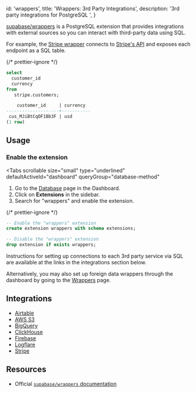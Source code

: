 
  id: 'wrappers',
  title: 'Wrappers: 3rd Party Integrations',
  description: '3rd party integrations for PostgreSQL ',
}

[supabase/wrappers](https://supabase.github.io/wrappers/) is a PostgreSQL extension that provides integrations with external sources so you can interact with third-party data using SQL.

For example, the [Stripe wrapper](https://supabase.github.io/wrappers/stripe/) connects to [Stripe's API](https://stripe.com/docs/api) and exposes each endpoint as a SQL table.

{/* prettier-ignore */}
```sql
select
  customer_id
  currency
from
   stripe.customers;

    customer_id     | currency 
--------------------+-----------
 cus_MJiBtCqOF1Bb3F | usd      
(1 row)
```

## Usage

### Enable the extension

<Tabs
  scrollable
  size="small"
  type="underlined"
  defaultActiveId="dashboard"
  queryGroup="database-method"
>
<TabPanel id="dashboard" label="Dashboard">

1. Go to the [Database](https://supabase.com/dashboard/project/_/database/tables) page in the Dashboard.
2. Click on **Extensions** in the sidebar.
3. Search for "wrappers" and enable the extension.

</TabPanel>
<TabPanel id="sql" label="SQL">

{/* prettier-ignore */}
```sql
-- Enable the "wrappers" extension
create extension wrappers with schema extensions;

-- Disable the "wrappers" extension
drop extension if exists wrappers;
```

</TabPanel>
</Tabs>

Instructions for setting up connections to each 3rd party service via SQL are available at the links in the integrations section below.

Alternatively, you may also set up foreign data wrappers through the dashboard by going to the [Wrappers](https://supabase.com/dashboard/project/_/database/wrappers) page.

## Integrations

- [Airtable](/docs/guides/database/extensions/wrappers/airtable)
- [AWS S3](/docs/guides/database/extensions/wrappers/s3)
- [BigQuery](/docs/guides/database/extensions/wrappers/bigquery)
- [ClickHouse](/docs/guides/database/extensions/wrappers/clickhouse)
- [Firebase](/docs/guides/database/extensions/wrappers/firebase)
- [Logflare](/docs/guides/database/extensions/wrappers/logflare)
- [Stripe](/docs/guides/database/extensions/wrappers/stripe)

## Resources

- Official [`supabase/wrappers` documentation](https://supabase.github.io/wrappers/)


